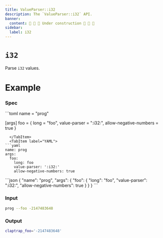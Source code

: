 ```yaml
---
title: ValueParser::i32
description: The `ValueParser::i32` API.
banner:
  content: 🚧 🚧 🚧 Under construction 🚧 🚧 🚧
sidebar:
  label: i32
---
```



# `i32` <LinkButton href="https://docs.rs/clap/latest/clap/value_parser/fn.i32.html" icon="open-book" variant="minimal"></LinkButton>

<Badge text="since 0.1.0" size="small" />

Parse `i32` values.

# Example

### Spec

<Tabs syncKey="format">
  <TabItem label="TOML">
```toml
name = "prog"

[args]
foo = { long = "foo", value-parser = ":i32:", allow-negative-numbers = true }
```
  </TabItem>
  <TabItem label="YAML">
```yaml
name: prog
args:
  foo:
    long: foo
    value-parser: ':i32:'
    allow-negative-numbers: true
```
  </TabItem>
  <TabItem label="JSON">
```json
{
  "name": "prog",
  "args": {
    "foo": {
      "long": "foo",
      "value-parser": ":i32:",
      "allow-negative-numbers": true
    }
  }
}
```
  </TabItem>
</Tabs>

### Input

```bash
prog --foo -2147483648
```

### Output

```bash
claptrap_foo='-2147483648'
```
